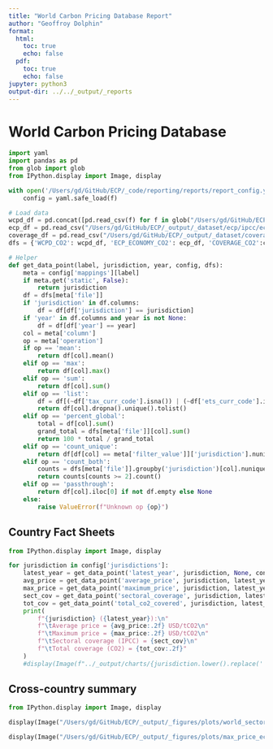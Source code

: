 ```yaml
---
title: "World Carbon Pricing Database Report"
author: "Geoffroy Dolphin"
format:
  html:
    toc: true
    echo: false
  pdf:
    toc: true
    echo: false
jupyter: python3
output-dir: ../../_output/_reports
---
```


# World Carbon Pricing Database

```python
import yaml
import pandas as pd
from glob import glob
from IPython.display import Image, display

with open('/Users/gd/GitHub/ECP/_code/reporting/reports/report_config.yaml') as f:
    config = yaml.safe_load(f)

# Load data
wcpd_df = pd.concat([pd.read_csv(f) for f in glob("/Users/gd/GitHub/ECP/_raw/wcpd_usd/CO2/constantPrices/FixedXRate/*.csv")])
ecp_df = pd.read_csv("/Users/gd/GitHub/ECP/_output/_dataset/ecp/ipcc/ecp_economy/ecp_CO2.csv")
coverage_df = pd.read_csv("/Users/gd/GitHub/ECP/_output/_dataset/coverage/tot_coverage_jurisdiction_CO2.csv")
dfs = {'WCPD_CO2': wcpd_df, 'ECP_ECONOMY_CO2': ecp_df, 'COVERAGE_CO2':coverage_df}

# Helper
def get_data_point(label, jurisdiction, year, config, dfs):
    meta = config['mappings'][label]
    if meta.get('static', False):
        return jurisdiction
    df = dfs[meta['file']]
    if 'jurisdiction' in df.columns:
        df = df[df['jurisdiction'] == jurisdiction]
    if 'year' in df.columns and year is not None:
        df = df[df['year'] == year]
    col = meta['column']
    op = meta['operation']
    if op == 'mean':
        return df[col].mean()
    elif op == 'max':
        return df[col].max()
    elif op == 'sum':
        return df[col].sum()
    elif op == 'list':
        df = df[(~df['tax_curr_code'].isna()) | (~df['ets_curr_code'].isna())]
        return df[col].dropna().unique().tolist()
    elif op == 'percent_global':
        total = df[col].sum()
        grand_total = dfs[meta['file']][col].sum()
        return 100 * total / grand_total
    elif op == 'count_unique':
        return df[df[col] == meta['filter_value']]['jurisdiction'].nunique()
    elif op == 'count_both':
        counts = dfs[meta['file']].groupby('jurisdiction')[col].nunique()
        return counts[counts >= 2].count()
    elif op == 'passthrough':
        return df[col].iloc[0] if not df.empty else None
    else:
        raise ValueError(f"Unknown op {op}")
```

\newpage

## Country Fact Sheets

```python
from IPython.display import Image, display

for jurisdiction in config['jurisdictions']:
    latest_year = get_data_point('latest_year', jurisdiction, None, config, dfs)
    avg_price = get_data_point('average_price', jurisdiction, latest_year, config, dfs)
    max_price = get_data_point('maximum_price', jurisdiction, latest_year, config, dfs)
    sect_cov = get_data_point('sectoral_coverage', jurisdiction, latest_year, config, dfs)
    tot_cov = get_data_point('total_co2_covered', jurisdiction, latest_year, config, dfs)
    print(
        f"{jurisdiction} ({latest_year}):\n"
        f"\tAverage price = {avg_price:.2f} USD/tCO2\n"
        f"\tMaximum price = {max_price:.2f} USD/tCO2\n"
        f"\tSectoral coverage (IPCC) = {sect_cov}\n"
        f"\tTotal coverage (CO2) = {tot_cov:.2f}"
    )
    #display(Image(f"../_output/charts/{jurisdiction.lower().replace(' ', '_')}_price_trend.png"))

```

\newpage

## Cross-country summary

```python
from IPython.display import Image, display

display(Image("/Users/gd/GitHub/ECP/_output/_figures/plots/world_sectors_ecp.png"))

display(Image("/Users/gd/GitHub/ECP/_output/_figures/plots/max_price_ecp_2024.png"))

```

